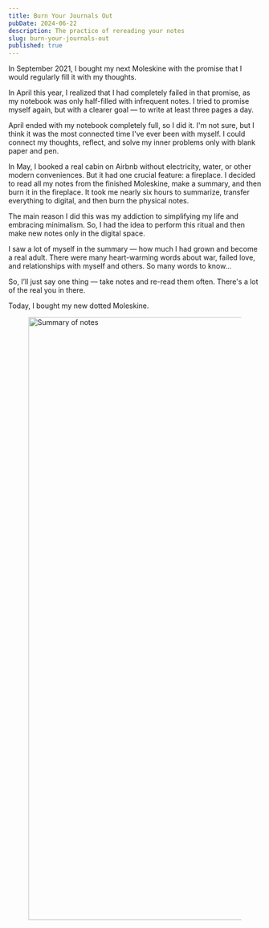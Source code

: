 ```yaml
---
title: Burn Your Journals Out
pubDate: 2024-06-22
description: The practice of rereading your notes
slug: burn-your-journals-out
published: true
---
```



In September 2021, I bought my next Moleskine with the promise that I would regularly fill it with my thoughts.

In April this year, I realized that I had completely failed in that promise, as my notebook was only half-filled with infrequent notes. I tried to promise myself again, but with a clearer goal — to write at least three pages a day.

April ended with my notebook completely full, so I did it. I'm not sure, but I think it was the most connected time I've ever been with myself. I could connect my thoughts, reflect, and solve my inner problems only with blank paper and pen.

In May, I booked a real cabin on Airbnb without electricity, water, or other modern conveniences. But it had one crucial feature: a fireplace. I decided to read all my notes from the finished Moleskine, make a summary, and then burn it in the fireplace. It took me nearly six hours to summarize, transfer everything to digital, and then burn the physical notes.

The main reason I did this was my addiction to simplifying my life and embracing minimalism. So, I had the idea to perform this ritual and then make new notes only in the digital space.

I saw a lot of myself in the summary — how much I had grown and become a real adult. There were many heart-warming words about war, failed love, and relationships with myself and others. So many words to know...

So, I’ll just say one thing — take notes and re-read them often. There's a lot of the real you in there.

Today, I bought my new dotted Moleskine.

<figure>
  <Image src={summary} alt="Summary of notes" width="1200" />
</figure>
